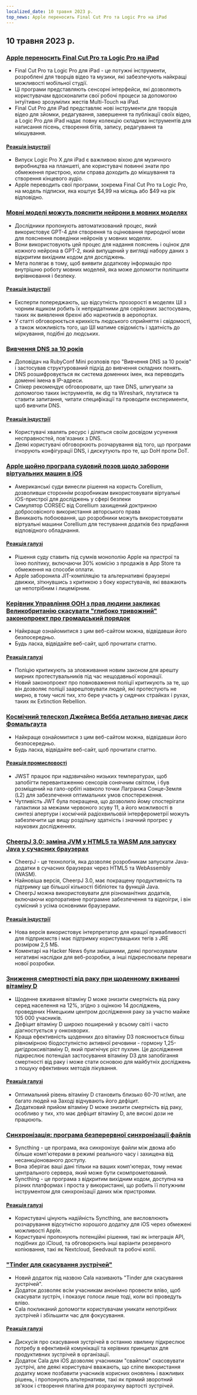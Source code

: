 ```yaml
---
localized_date: 10 травня 2023 р.
top_news: Apple переносить Final Cut Pro та Logic Pro на iPad
---
```


## 10 травня 2023 р.

### [Apple переносить Final Cut Pro та Logic Pro на iPad](https://www.apple.com/newsroom/2023/05/apple-brings-final-cut-pro-and-logic-pro-to-ipad/)

- Final Cut Pro та Logic Pro для iPad - це потужні інструменти, розроблені для творців відео та музики, які забезпечують найкращі можливості мобільної студії.
- Ці програми представляють сенсорні інтерфейси, які дозволяють користувачам вдосконалити свої робочі процеси за допомогою інтуїтивно зрозумілих жестів Multi-Touch на iPad.
- Final Cut Pro для iPad представляє нові інструменти для творців відео для зйомки, редагування, завершення та публікації своїх відео, а Logic Pro для iPad надає повну колекцію складних інструментів для написання пісень, створення бітів, запису, редагування та мікшування.

#### [Реакція індустрії](http://news.ycombinator.com/item?id=35873732)

- Випуск Logic Pro X для iPad є важливою віхою для музичного виробництва на планшеті, але користувачі повинні знати про обмеження пристрою, коли справа доходить до мікшування та створення кінцевого аудіо.
- Apple переводить свої програми, зокрема Final Cut Pro та Logic Pro, на модель підписки, яка коштує $4,99 на місяць або $49 на рік відповідно.

### [Мовні моделі можуть пояснити нейрони в мовних моделях](https://openai.com/research/language-models-can-explain-neurons-in-language-models)

- Дослідники пропонують автоматизований процес, який використовує GPT-4 для створення та оцінювання природної мови для пояснення поведінки нейронів у мовних моделях.
- Вони використовують цей процес для надання пояснень і оцінок для кожного нейрона в GPT-2, який випущений у вигляді набору даних з відкритим вихідним кодом для досліджень.
- Мета полягає в тому, щоб виявити додаткову інформацію про внутрішню роботу мовних моделей, яка може допомогти поліпшити вирівнювання і безпеку.

#### [Реакція індустрії](http://news.ycombinator.com/item?id=35877402)

- Експерти попереджають, що відсутність прозорості в моделях ШІ з чорним ящиком робить їх непридатними для серйозних застосувань, таких як виявлення брехні або наркотиків в аеропортах.
- У статті обговорюється крихкість людського сприйняття і свідомості, а також можливість того, що ШІ матиме свідомість і здатність до міркування, подібні до людських.

### [Вивчення DNS за 10 років](https://jvns.ca/blog/2023/05/08/new-talk-learning-dns-in-10-years/)

- Доповідач на RubyConf Mini розповів про "Вивчення DNS за 10 років" і застосував структурований підхід до вивчення складних понять.
- DNS розшифровується як система доменних імен, яка переводить доменні імена в IP-адреси.
- Спікер рекомендує обговорювати, що таке DNS, шпигувати за допомогою таких інструментів, як dig та Wireshark, плутатися та ставити запитання, читати специфікації та проводити експерименти, щоб вивчити DNS.

#### [Реакція індустрії](http://news.ycombinator.com/item?id=35870654)

- Користувачі хвалять ресурс і діляться своїм досвідом усунення несправностей, пов'язаних з DNS.
- Деякі користувачі обговорюють розчарування від того, що програми ігнорують конфігурації DNS, і дискутують про те, що DoH проти DoT.

### [Apple щойно програла судовий позов щодо заборони віртуальних машин в iOS](https://www.techradar.com/news/apple-just-lost-its-lawsuit-trying-to-ban-ios-virtual-machines)

- Американські суди винесли рішення на користь Corellium, дозволивши стороннім розробникам використовувати віртуальні iOS-пристрої для досліджень у сфері безпеки
- Симулятор CORSEC від Corellium захищений доктриною добросовісного використання авторського права
- Виникають побоювання, що розробники можуть використовувати віртуальні машини Corellium для тестування додатків без придбання відповідного обладнання.

#### [Реакція галузі](http://news.ycombinator.com/item?id=35880466)

- Рішення суду ставить під сумнів монополію Apple на пристрої та їхню політику, включаючи 30% комісію з продажів в App Store та обмеження на способи оплати.
- Apple заборонила JIT-компіляцію та альтернативні браузерні движки, зіткнувшись з критикою з боку користувачів, які вважають це непотрібним і лицемірним.

### [Керівник Управління ООН з прав людини закликає Великобританію скасувати "глибоко тривожний" законопроект про громадський порядок](https://www.ohchr.org/en/press-releases/2023/04/un-human-rights-chief-urges-uk-reverse-deeply-troubling-public-order-bill)

- Найкраще ознайомитися з цим веб-сайтом можна, відвідавши його безпосередньо.
- Будь ласка, відвідайте веб-сайт, щоб прочитати статтю.

#### [Реакція галузі](http://news.ycombinator.com/item?id=35871394)

- Поліцію критикують за зловживання новим законом для арешту мирних протестувальників під час нещодавньої коронації.
- Новий законопроект про повноваження поліції критикують за те, що він дозволяє поліції заарештовувати людей, які протестують не мирно, в тому числі тих, хто бере участь у сидячих страйках і рухах, таких як Extinction Rebellion.

### [Космічний телескоп Джеймса Вебба детально вивчає диск Фомальгаута](https://skyandtelescope.org/astronomy-news/the-james-webb-space-telescope-reveals-fomalhauts-disk-in-unprecedented-detail/)

- Найкраще ознайомитися з цим веб-сайтом можна, відвідавши його безпосередньо.
- Будь ласка, відвідайте веб-сайт, щоб прочитати статтю.

#### [Реакція промисловості](http://news.ycombinator.com/item?id=35874704)

- JWST працює при надзвичайно низьких температурах, щоб запобігти перевантаженню сенсорів сонячним світлом, і був розміщений на гало-орбіті навколо точки Лагранжа Сонце-Земля (L2) для забезпечення оптимальних умов спостереження.
- Чутливість JWT була покращена, що дозволило йому спостерігати галактики за межами червоного зсуву 11, а його можливості в синтезі апертури і космічній радіохвильовій інтерферометрії можуть забезпечити ще вищу роздільну здатність і значний прогрес у наукових дослідженнях.

### [CheerpJ 3.0: заміна JVM у HTML5 та WASM для запуску Java у сучасних браузерах](https://leaningtech.com/announcing-cheerpj-3-0-a-jvm-replacement-in-html5-and-webassembly-to-run-java-applications-and-applets-on-modern-browsers/)

- CheerpJ - це технологія, яка дозволяє розробникам запускати Java-додатки в сучасних браузерах через HTML5 та WebAssembly (WASM).
- Найновіша версія, CheerpJ 3.0, має покращену продуктивність та підтримку ще більшої кількості бібліотек та функцій Java.
- CheerpJ можна використовувати для різноманітних додатків, включаючи корпоративне програмне забезпечення та відеоігри, і він сумісний з усіма основними браузерами.

#### [Реакція індустрії](http://news.ycombinator.com/item?id=35873552)

- Нова версія використовує інтерпретатор для кращої привабливості для підприємств і має підтримку користувацьких тегів з JRE розміром 2,5 МБ.
- Коментарі на Hacker News були змішаними, деякі прогнозували негативні наслідки для веб-розробки, а інші підкреслювали переваги нової розробки.

### [Зниження смертності від раку при щоденному вживанні вітаміну D](https://www.dkfz.de/en/presse/pressemitteilungen/2023/dkfz-pm-23-27-Reduced-cancer-mortality-with-daily-vitamin-D-intake.php)

- Щоденне вживання вітаміну D може знизити смертність від раку серед населення на 12%, згідно з оцінкою 14 досліджень, проведених Німецьким центром дослідження раку за участю майже 105 000 учасників.
- Дефіцит вітаміну D широко поширений у всьому світі і часто діагностується у онкохворих.
- Краща ефективність щоденних доз вітаміну D3 пояснюється більш рівномірною біодоступністю активної речовини - гормону 1,25-дигідроксивітаміну D, який пригнічує ріст пухлин. Це дослідження підкреслює потенціал застосування вітаміну D3 для запобігання смертності від раку і може стати основою для майбутніх досліджень з пошуку ефективних методів лікування.

#### [Реакція галузі](http://news.ycombinator.com/item?id=35876062)

- Оптимальний рівень вітаміну D становить близько 60-70 нг/мл, але багато людей на Заході відчувають його дефіцит.
- Додатковий прийом вітаміну D може знизити смертність від раку, особливо у тих, хто має дефіцит вітаміну D, але високі дози не працюють.

### [Синхронізація: програма безперервної синхронізації файлів](https://syncthing.net/)

- Syncthing - це програма, яка синхронізує файли між двома або більше комп'ютерами в режимі реального часу і захищена від несанкціонованого доступу.
- Вона зберігає ваші дані тільки на ваших комп'ютерах, тому немає центрального сервера, який може бути скомпрометований.
- Syncthing - це програма з відкритим вихідним кодом, доступна на різних платформах і проста у використанні, що робить її потужним інструментом для синхронізації даних між пристроями.

#### [Реакція галузі](http://news.ycombinator.com/item?id=35879039)

- Користувачі цінують надійність Syncthing, але висловлюють розчарування відсутністю хорошого додатку для iOS через обмежені можливості Apple.
- Користувачі пропонують потенційні рішення, такі як інтеграція API, подібних до iCloud, та обговорюють інші варіанти резервного копіювання, такі як Nextcloud, Seedvault та робочі копії.

### ["Tinder для скасування зустрічей"](https://meetcala.com/)

- Новий додаток під назвою Cala називають "Tinder для скасування зустрічей".
- Додаток дозволяє всім учасникам анонімно провести вліво, щоб скасувати зустріч, і показує голоси лише тоді, коли всі проведуть вліво.
- Cala покликаний допомогти користувачам уникати непотрібних зустрічей і збільшити час для фокусування.

#### [Реакція галузі](http://news.ycombinator.com/item?id=35868685)

- Дискусія про скасування зустрічей в останню хвилину підкреслює потребу в ефективній комунікації та керівних принципах для продуктивних зустрічей в організації.
- Додаток Cala для iOS дозволяє учасникам "свайпом" скасовувати зустрічі, але деякі користувачі вважають, що сліпе використання додатку може позбавити учасників корисних оновлень і важливих рішень, і пропонують альтернативи, такі як прямий зворотний зв'язок і створення плагіна для розрахунку вартості зустрічей.
